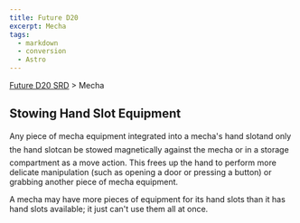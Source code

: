 ```yaml
---
title: Future D20
excerpt: Mecha
tags:
  - markdown
  - conversion
  - Astro
---
```






[Future D20 SRD]( / ) > Mecha




## Stowing Hand Slot Equipment


Any piece of mecha equipment integrated into a mecha's hand slotand only the hand slotcan be stowed magnetically against the mecha or in a storage compartment as a move action. This frees up the hand to perform more delicate manipulation (such as opening a door or pressing a button) or grabbing another piece of mecha equipment.


A mecha may have more pieces of equipment for its hand slots than it has hand slots available; it just can't use them all at once.




